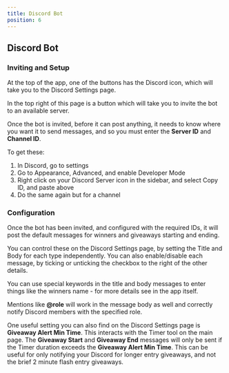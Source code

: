 ```yaml
---
title: Discord Bot
position: 6
---
```


## Discord Bot

### Inviting and Setup

At the top of the app, one of the buttons has the Discord icon, which will take you to the Discord Settings page.

In the top right of this page is a button which will take you to invite the bot to an available server.

Once the bot is invited, before it can post anything, it needs to know where you want it to send messages, and so you must enter the **Server ID** and **Channel ID**.

To get these:

1. In Discord, go to settings
2. Go to Appearance, Advanced, and enable Developer Mode
3. Right click on your Discord Server icon in the sidebar, and select Copy ID, and paste above
4. Do the same again but for a channel

### Configuration

Once the bot has been invited, and configured with the required IDs, it will post the default messages for winners and giveaways starting and ending.

You can control these on the Discord Settings page, by setting the Title and Body for each type independently. You can also enable/disable each message, by ticking or unticking the checkbox to the right of the other details.

You can use special keywords in the title and body messages to enter things like the winners name - for more details see in the app itself.

Mentions like **@role** will work in the message body as well and correctly notify Discord members with the specified role.

One useful setting you can also find on the Discord Settings page is **Giveaway Alert Min Time**. This interacts with the Timer tool on the main page. The **Giveaway Start** and **Giveaway End** messages will only be sent if the Timer duration exceeds the **Giveaway Alert Min Time**. This can be useful for only notifying your Discord for longer entry giveaways, and not the brief 2 minute flash entry giveaways.
